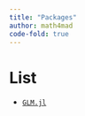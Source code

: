 ```yaml
---
title: "Packages"
author: math4mad
code-fold: true
---
```


# List

- [`GLM.jl`](http://127.0.0.1:8000/GLM.jl/doc/index.html)
